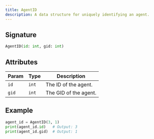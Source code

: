 ```yaml
---
title: AgentID 
description: A data structure for uniquely identifying an agent.
---
```


## Signature

```py
AgentID(id: int, gid: int)
```

## Attributes

| Param | Type | Description | 
|------|------|-------------|
| `id` | `int` | The ID of the agent. |
| `gid` | `int` | The GID of the agent. |


## Example

```py
agent_id = AgentID(3, 1)
print(agent_id.id)   # Output: 3
print(agent_id.gid)  # Output: 1
```

